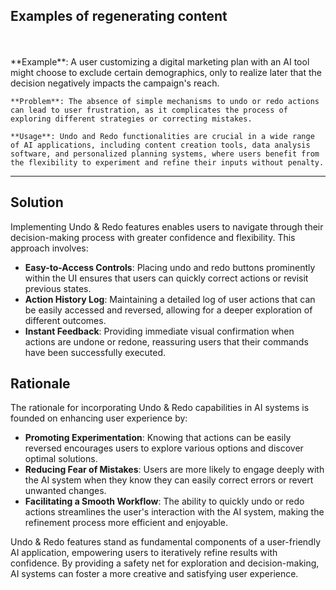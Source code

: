 
## Examples of regenerating content

<br />
<div className='w-full grid grid-cols-1 md:grid-cols-2 gap-x-4 gap-y-8'>
  <SampleUI
    src={Midjourney}
    appName='Midjourney'
    desc='Midjourney provide a redo button to let users regenerate photos, button is attached right under the results. The prompt will be reused to generate new results.'
    productUrl='https://midjourney.com/'
  />
  <SampleUI
    src={v0}
    appName='Frontend code generator with Vercel v0'
    desc="v0 provide a regenerate button to let users regenerate the code. The prompt will be reused to generate new results."
    productUrl='https://v0.dev/'
  />

</div>
<br />

<div className="bg-neutral-100 dark:bg-neutral-800 px-16 py-10 border">
    **Example**: A user customizing a digital marketing plan with an AI tool might choose to exclude certain demographics, only to realize later that the decision negatively impacts the campaign's reach.

    **Problem**: The absence of simple mechanisms to undo or redo actions can lead to user frustration, as it complicates the process of exploring different strategies or correcting mistakes.

    **Usage**: Undo and Redo functionalities are crucial in a wide range of AI applications, including content creation tools, data analysis software, and personalized planning systems, where users benefit from the flexibility to experiment and refine their inputs without penalty.

</div>

---

## Solution

Implementing Undo & Redo features enables users to navigate through their decision-making process with greater confidence and flexibility. This approach involves:

- **Easy-to-Access Controls**: Placing undo and redo buttons prominently within the UI ensures that users can quickly correct actions or revisit previous states.
- **Action History Log**: Maintaining a detailed log of user actions that can be easily accessed and reversed, allowing for a deeper exploration of different outcomes.
- **Instant Feedback**: Providing immediate visual confirmation when actions are undone or redone, reassuring users that their commands have been successfully executed.

## Rationale

The rationale for incorporating Undo & Redo capabilities in AI systems is founded on enhancing user experience by:

- **Promoting Experimentation**: Knowing that actions can be easily reversed encourages users to explore various options and discover optimal solutions.
- **Reducing Fear of Mistakes**: Users are more likely to engage deeply with the AI system when they know they can easily correct errors or revert unwanted changes.
- **Facilitating a Smooth Workflow**: The ability to quickly undo or redo actions streamlines the user's interaction with the AI system, making the refinement process more efficient and enjoyable.

Undo & Redo features stand as fundamental components of a user-friendly AI application, empowering users to iteratively refine results with confidence. By providing a safety net for exploration and decision-making, AI systems can foster a more creative and satisfying user experience.
